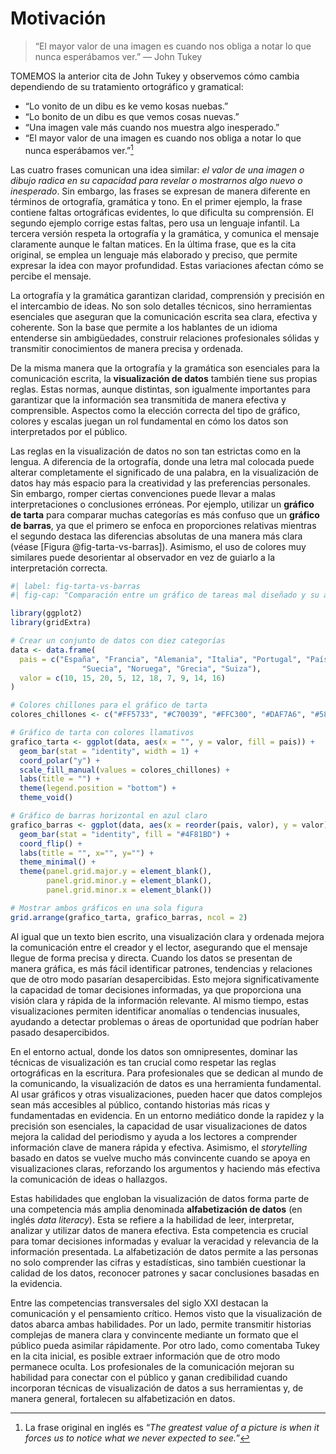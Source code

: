 # Motivación

> "El mayor valor de una imagen es cuando nos obliga a notar lo que nunca esperábamos ver." --- John Tukey

TOMEMOS la anterior cita de John Tukey y observemos cómo cambia dependiendo de su tratamiento ortográfico y gramatical:

-   "Lo vonito de un dibu es ke vemo kosas nuebas."
-   "Lo bonito de un dibu es que vemos cosas nuevas."
-   "Una imagen vale más cuando nos muestra algo inesperado."
-   "El mayor valor de una imagen es cuando nos obliga a notar lo que nunca esperábamos ver."[^motivacion-1]

[^motivacion-1]: La frase original en inglés es "*The greatest value of a picture is when it forces us to notice what we never expected to see.*"

Las cuatro frases comunican una idea similar: *el valor de una imagen o dibujo radica en su capacidad para revelar o mostrarnos algo nuevo o inesperado*. Sin embargo, las frases se expresan de manera diferente en términos de ortografía, gramática y tono. En el primer ejemplo, la frase contiene faltas ortográficas evidentes, lo que dificulta su comprensión. El segundo ejemplo corrige estas faltas, pero usa un lenguaje infantil. La tercera versión respeta la ortografía y la gramática, y comunica el mensaje claramente aunque le faltan matices. En la última frase, que es la cita original, se emplea un lenguaje más elaborado y preciso, que permite expresar la idea con mayor profundidad. Estas variaciones afectan cómo se percibe el mensaje.

La ortografía y la gramática garantizan claridad, comprensión y precisión en el intercambio de ideas. No son solo detalles técnicos, sino herramientas esenciales que aseguran que la comunicación escrita sea clara, efectiva y coherente. Son la base que permite a los hablantes de un idioma entenderse sin ambigüedades, construir relaciones profesionales sólidas y transmitir conocimientos de manera precisa y ordenada.

De la misma manera que la ortografía y la gramática son esenciales para la comunicación escrita, la **visualización de datos** también tiene sus propias reglas. Estas normas, aunque distintas, son igualmente importantes para garantizar que la información sea transmitida de manera efectiva y comprensible. Aspectos como la elección correcta del tipo de gráfico, colores y escalas juegan un rol fundamental en cómo los datos son interpretados por el público.

Las reglas en la visualización de datos no son tan estrictas como en la lengua. A diferencia de la ortografía, donde una letra mal colocada puede alterar completamente el significado de una palabra, en la visualización de datos hay más espacio para la creatividad y las preferencias personales. Sin embargo, romper ciertas convenciones puede llevar a malas interpretaciones o conclusiones erróneas. Por ejemplo, utilizar un **gráfico de tarta** para comparar muchas categorías es más confuso que un **gráfico de barras**, ya que el primero se enfoca en proporciones relativas mientras el segundo destaca las diferencias absolutas de una manera más clara (véase [Figura @fig-tarta-vs-barras]). Asimismo, el uso de colores muy similares puede desorientar al observador en vez de guiarlo a la interpretación correcta.

```r
#| label: fig-tarta-vs-barras
#| fig-cap: "Comparación entre un gráfico de tareas mal diseñado y su alternativa como gráfico de barras"

library(ggplot2)
library(gridExtra)

# Crear un conjunto de datos con diez categorías
data <- data.frame(
  pais = c("España", "Francia", "Alemania", "Italia", "Portugal", "Países Bajos", 
                "Suecia", "Noruega", "Grecia", "Suiza"),
  valor = c(10, 15, 20, 5, 12, 18, 7, 9, 14, 16)
)

# Colores chillones para el gráfico de tarta
colores_chillones <- c("#FF5733", "#C70039", "#FFC300", "#DAF7A6", "#581845", "#FF33F6", "#33FF57", "#FF5733", "#33C4FF", "#FF33A1")

# Gráfico de tarta con colores llamativos
grafico_tarta <- ggplot(data, aes(x = "", y = valor, fill = pais)) +
  geom_bar(stat = "identity", width = 1) +
  coord_polar("y") +
  scale_fill_manual(values = colores_chillones) +
  labs(title = "") +
  theme(legend.position = "bottom") +
  theme_void()

# Gráfico de barras horizontal en azul claro
grafico_barras <- ggplot(data, aes(x = reorder(pais, valor), y = valor)) +
  geom_bar(stat = "identity", fill = "#4F81BD") +
  coord_flip() +
  labs(title = "", x="", y="") +
  theme_minimal() +
  theme(panel.grid.major.y = element_blank(),
        panel.grid.minor.y = element_blank(),
        panel.grid.minor.x = element_blank())

# Mostrar ambos gráficos en una sola figura
grid.arrange(grafico_tarta, grafico_barras, ncol = 2)
```

Al igual que un texto bien escrito, una visualización clara y ordenada mejora la comunicación entre el creador y el lector, asegurando que el mensaje llegue de forma precisa y directa. Cuando los datos se presentan de manera gráfica, es más fácil identificar patrones, tendencias y relaciones que de otro modo pasarían desapercibidas. Esto mejora significativamente la capacidad de tomar decisiones informadas, ya que proporciona una visión clara y rápida de la información relevante. Al mismo tiempo, estas visualizaciones permiten identificar anomalías o tendencias inusuales, ayudando a detectar problemas o áreas de oportunidad que podrían haber pasado desapercibidos.

En el entorno actual, donde los datos son omnipresentes, dominar las técnicas de visualización es tan crucial como respetar las reglas ortográficas en la escritura. Para profesionales que se dedican al mundo de la comunicando, la visualización de datos es una herramienta fundamental. Al usar gráficos y otras visualizaciones, pueden hacer que datos complejos sean más accesibles al público, contando historias más ricas y fundamentadas en evidencia. En un entorno mediático donde la rapidez y la precisión son esenciales, la capacidad de usar visualizaciones de datos mejora la calidad del periodismo y ayuda a los lectores a comprender información clave de manera rápida y efectiva. Asimismo, el *storytelling* basado en datos se vuelve mucho más convincente cuando se apoya en visualizaciones claras, reforzando los argumentos y haciendo más efectiva la comunicación de ideas o hallazgos.

Estas habilidades que engloban la visualización de datos forma parte de una competencia más amplia denominada **alfabetización de datos** (en inglés *data literacy*). Esta se refiere a la habilidad de leer, interpretar, analizar y utilizar datos de manera efectiva. Esta competencia es crucial para tomar decisiones informadas y evaluar la veracidad y relevancia de la información presentada. La alfabetización de datos permite a las personas no solo comprender las cifras y estadísticas, sino también cuestionar la calidad de los datos, reconocer patrones y sacar conclusiones basadas en la evidencia.

Entre las competencias transversales del siglo XXI destacan la comunicación y el pensamiento crítico. Hemos visto que la visualización de datos abarca ambas habilidades. Por un lado, permite transmitir historias complejas de manera clara y convincente mediante un formato que el público pueda asimilar rápidamente. Por otro lado, como comentaba Tukey en la cita inicial, es posible extraer información que de otro modo permanece oculta. Los profesionales de la comunicación mejoran su habilidad para conectar con el público y ganan credibilidad cuando incorporan técnicas de visualización de datos a sus herramientas y, de manera general, fortalecen su alfabetización en datos.
